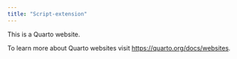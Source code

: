 ```yaml
---
title: "Script-extension"
---
```


This is a Quarto website.

To learn more about Quarto websites visit <https://quarto.org/docs/websites>.
